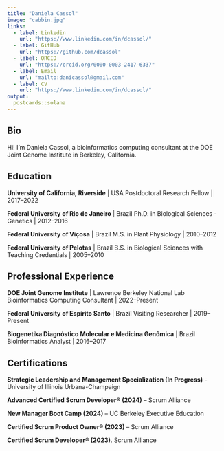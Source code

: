 ```yaml
---
title: "Daniela Cassol"
image: "cabbin.jpg"
links:
  - label: Linkedin
    url: "https://www.linkedin.com/in/dcassol/"
  - label: GitHub
    url: "https://github.com/dcassol"
  - label: ORCID
    url: "https://orcid.org/0000-0003-2417-6337"
  - label: Email
    url: "mailto:danicassol@gmail.com"
  - label: CV
    url: "https://www.linkedin.com/in/dcassol/"
output:
  postcards::solana
---
```

 
## Bio

Hi! I’m Daniela Cassol, a bioinformatics computing consultant at the DOE Joint Genome Institute in Berkeley, California. 

## Education

**University of California, Riverside** | USA
Postdoctoral Research Fellow | 2017–2022

**Federal University of Rio de Janeiro** | Brazil
Ph.D. in Biological Sciences - Genetics | 2012–2016

**Federal University of Viçosa** | Brazil
M.S. in Plant Physiology | 2010–2012

**Federal University of Pelotas** | Brazil
B.S. in Biological Sciences with Teaching Credentials | 2005–2010

## Professional Experience

**DOE Joint Genome Institute** | Lawrence Berkeley National Lab
Bioinformatics Computing Consultant | 2022–Present

**Federal University of Espírito Santo** | Brazil
Visiting Researcher | 2019–Present

**Biogenetika Diagnóstico Molecular e Medicina Genômica** | Brazil
Bioinformatics Analyst | 2016–2017

## Certifications

**Strategic Leadership and Management Specialization (In Progress)** - University of Illinois Urbana-Champaign

**Advanced Certified Scrum Developer® (2024)** – Scrum Alliance

**New Manager Boot Camp (2024)** – UC Berkeley Executive Education

**Certified Scrum Product Owner® (2023)** – Scrum Alliance

**Certified Scrum Developer® (2023)**. Scrum Alliance


